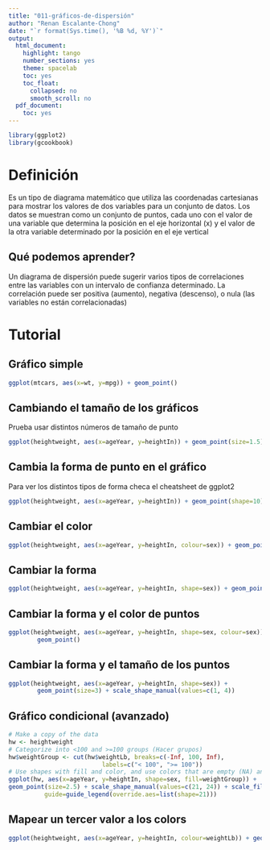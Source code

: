 ```yaml
---
title: "011-gráficos-de-dispersión"
author: "Renan Escalante-Chong"
date: "`r format(Sys.time(), '%B %d, %Y')`"
output:
  html_document:
    highlight: tango
    number_sections: yes
    theme: spacelab
    toc: yes
    toc_float:
      collapsed: no
      smooth_scroll: no
  pdf_document:
    toc: yes
---
```

```r
library(ggplot2)
library(gcookbook)
```

# Definición

Es un tipo de diagrama matemático que utiliza las coordenadas cartesianas para mostrar los valores de dos variables para un conjunto de datos. Los datos se muestran como un conjunto de puntos, cada uno con el valor de una variable que determina la posición en el eje horizontal (x) y el valor de la otra variable determinado por la posición en el eje vertical

## Qué podemos aprender?

Un diagrama de dispersión puede sugerir varios tipos de correlaciones entre las variables con un intervalo de confianza determinado. La correlación puede ser positiva (aumento), negativa (descenso), o nula (las variables no están correlacionadas)

# Tutorial

## Gráfico simple

```r
ggplot(mtcars, aes(x=wt, y=mpg)) + geom_point()
```

## Cambiando el tamaño de los gráficos

Prueba usar distintos números de tamaño de punto

```r
ggplot(heightweight, aes(x=ageYear, y=heightIn)) + geom_point(size=1.5)
```

## Cambia la forma de punto en el gráfico

Para ver los distintos tipos de forma checa el cheatsheet de ggplot2

```r
ggplot(heightweight, aes(x=ageYear, y=heightIn)) + geom_point(shape=10)
```

## Cambiar el color

```r
ggplot(heightweight, aes(x=ageYear, y=heightIn, colour=sex)) + geom_point()

```


## Cambiar la forma

```r
ggplot(heightweight, aes(x=ageYear, y=heightIn, shape=sex)) + geom_point()
```

## Cambiar la forma y el color de puntos

```r
ggplot(heightweight, aes(x=ageYear, y=heightIn, shape=sex, colour=sex)) +
        geom_point()
```

## Cambiar la forma y el tamaño de los puntos

```r
ggplot(heightweight, aes(x=ageYear, y=heightIn, shape=sex)) +
        geom_point(size=3) + scale_shape_manual(values=c(1, 4))
```

## Gráfico condicional (avanzado)

```r
# Make a copy of the data
hw <- heightweight
# Categorize into <100 and >=100 groups (Hacer grupos)
hw$weightGroup <- cut(hw$weightLb, breaks=c(-Inf, 100, Inf),
                          labels=c("< 100", ">= 100"))
# Use shapes with fill and color, and use colors that are empty (NA) and # filled
ggplot(hw, aes(x=ageYear, y=heightIn, shape=sex, fill=weightGroup)) +
geom_point(size=2.5) + scale_shape_manual(values=c(21, 24)) + scale_fill_manual(values=c(NA, "black"),
          guide=guide_legend(override.aes=list(shape=21)))

```

## Mapear un tercer valor a los colors

```r
ggplot(heightweight, aes(x=ageYear, y=heightIn, colour=weightLb)) + geom_point()
```


